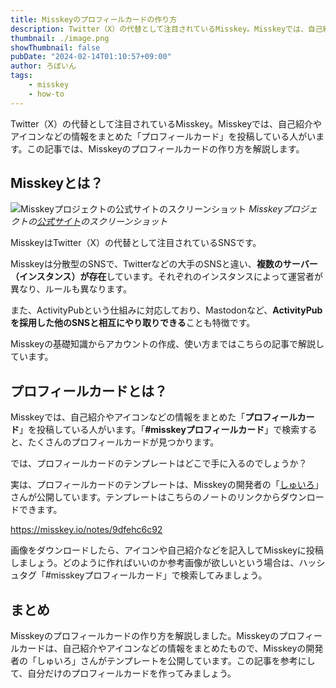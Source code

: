 ```yaml
---
title: Misskeyのプロフィールカードの作り方
description: Twitter（X）の代替として注目されているMisskey。Misskeyでは、自己紹介やアイコンなどの情報をまとめた「プロフィールカード」を投稿している人がいます。この記事では、Misskeyのプロフィールカードの作り方を解説します。
thumbnail: ./image.png
showThumbnail: false
pubDate: "2024-02-14T01:10:57+09:00"
author: ろぼいん
tags:
    - misskey
    - how-to
---
```



Twitter（X）の代替として注目されているMisskey。Misskeyでは、自己紹介やアイコンなどの情報をまとめた「プロフィールカード」を投稿している人がいます。この記事では、Misskeyのプロフィールカードの作り方を解説します。

## Misskeyとは？

![Misskeyプロジェクトの公式サイトのスクリーンショット](./image.png)
*Misskeyプロジェクトの[公式サイト](https://misskey-hub.net/ja/)のスクリーンショット*

MisskeyはTwitter（X）の代替として注目されているSNSです。

Misskeyは分散型のSNSで、Twitterなどの大手のSNSと違い、**複数のサーバー（インスタンス）が存在**しています。それぞれのインスタンスによって運営者が異なり、ルールも異なります。

また、ActivityPubという仕組みに対応しており、Mastodonなど、**ActivityPubを採用した他のSNSと相互にやり取りできる**ことも特徴です。

Misskeyの基礎知識からアカウントの作成、使い方まではこちらの記事で解説しています。

<ArticleCard link="/article/2024/01/08/how-to-start-your-misskey-life/" />

## プロフィールカードとは？

Misskeyでは、自己紹介やアイコンなどの情報をまとめた「**プロフィールカード**」を投稿している人がいます。「**#misskeyプロフィールカード**」で検索すると、たくさんのプロフィールカードが見つかります。

では、プロフィールカードのテンプレートはどこで手に入るのでしょうか？

実は、プロフィールカードのテンプレートは、Misskeyの開発者の「[しゅいろ](https://misskey.io/@syuilo)」さんが公開しています。テンプレートはこちらのノートのリンクからダウンロードできます。

https://misskey.io/notes/9dfehc6c92

画像をダウンロードしたら、アイコンや自己紹介などを記入してMisskeyに投稿しましょう。どのように作ればいいのか参考画像が欲しいという場合は、ハッシュタグ「#misskeyプロフィールカード」で検索してみましょう。

## まとめ

Misskeyのプロフィールカードの作り方を解説しました。Misskeyのプロフィールカードは、自己紹介やアイコンなどの情報をまとめたもので、Misskeyの開発者の「しゅいろ」さんがテンプレートを公開しています。この記事を参考にして、自分だけのプロフィールカードを作ってみましょう。
